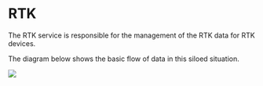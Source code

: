 # RTK

The RTK service is responsible for the management of the RTK data for RTK devices.

The diagram below shows the basic flow of data in this siloed situation.

![](/images/diagrams/Silo_rtk_overview_2023-11-08.excalidraw.svg)
